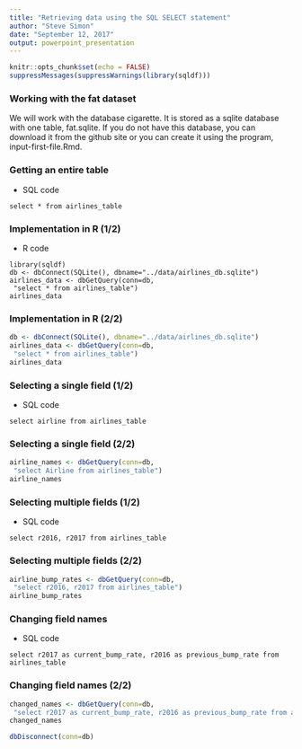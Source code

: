 ```yaml
---
title: "Retrieving data using the SQL SELECT statement"
author: "Steve Simon"
date: "September 12, 2017"
output: powerpoint_presentation
---
```


```r
knitr::opts_chunk$set(echo = FALSE)
suppressMessages(suppressWarnings(library(sqldf)))
```

### Working with the fat dataset

We will work with the database cigarette. It is stored as a sqlite database with one table, fat.sqlite. If you do not have this database, you can download it from the github site or you can create it using the program, input-first-file.Rmd.

### Getting an entire table
+ SQL code
```{}
select * from airlines_table
```

### Implementation in R (1/2)
+ R code
```{}
library(sqldf)
db <- dbConnect(SQLite(), dbname="../data/airlines_db.sqlite")
airlines_data <- dbGetQuery(conn=db,
 "select * from airlines_table")
airlines_data
```

### Implementation in R (2/2)

```r
db <- dbConnect(SQLite(), dbname="../data/airlines_db.sqlite")
airlines_data <- dbGetQuery(conn=db,
 "select * from airlines_table")
airlines_data
```

### Selecting a single field (1/2)
+ SQL code
```{}
select airline from airlines_table
```

### Selecting a single field (2/2)
```r
airline_names <- dbGetQuery(conn=db,
 "select Airline from airlines_table")
airline_names
```

### Selecting multiple fields (1/2)
+ SQL code
```{}
select r2016, r2017 from airlines_table
```

### Selecting multiple fields (2/2)

```r
airline_bump_rates <- dbGetQuery(conn=db,
 "select r2016, r2017 from airlines_table")
airline_bump_rates
```

### Changing field names
+ SQL code
```{}
select r2017 as current_bump_rate, r2016 as previous_bump_rate from airlines_table
```

### Changing field names (2/2)

```r
changed_names <- dbGetQuery(conn=db,
 "select r2017 as current_bump_rate, r2016 as previous_bump_rate from airlines_table")
changed_names
```

```r
dbDisconnect(conn=db)
```


